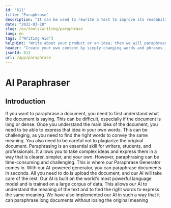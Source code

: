 ```yaml
---
id: "611"
title: "Paraphrase"
description: "It can be used to rewrite a text to improve its readability and to ensure that the meaning of the text is retained."
date: "2022-03-28"
slug: /en/tools/writing/paraphrase
lang: en
tags: ["Writing Aid"]
helpHint: "Write about your product or an idea; then we will paraphrase it for you."
header: "Create your own content by simply changing words and phrases in the existing content."
jsonId: 611
url: /app/paraphrase
---
```


# AI Paraphraser

## Introduction

If you want to paraphrase a document, you need to first understand what the document is saying. This can be difficult, especially if the document is long or dense. Once you understand the main idea of the document, you need to be able to express that idea in your own words. This can be challenging, as you need to find the right words to convey the same meaning. You also need to be careful not to plagiarize the original document. Paraphrasing is an essential skill for writers, students, and professionals. It allows you to take complex ideas and express them in a way that is clearer, simpler, and your own. However, paraphrasing can be time-consuming and challenging. This is where our Paraphrase Generator comes in. With our AI-powered generator, you can paraphrase documents in seconds. All you need to do is upload the document, and our AI will take care of the rest. Our AI is built on the world's most powerful language model and is trained on a large corpus of data. This allows our AI to understand the meaning of the text and to find the right words to express the same meaning. We have also implemented our AI in such a way that it can paraphrase long documents without losing the original meaning

